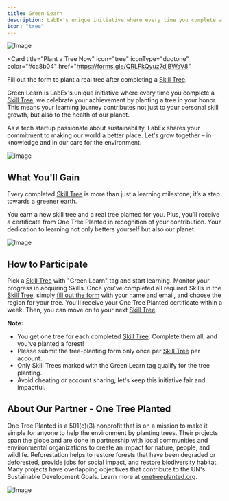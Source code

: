 ```yaml
---
title: Green Learn
description: LabEx's unique initiative where every time you complete a [Skill Tree](/pages/using-labex/quick-start#skill-trees), we celebrate your achievement by planting a tree in your honor.
icon: "tree"
---
```


![Image](/images/labex-green-learn.png)

<Card
  title="Plant a Tree Now"
  icon="tree"
  iconType="duotone"
  color="#ca8b04"
  href="https://forms.gle/QRLFkQyuz7djBWaV8"
>
  Fill out the form to plant a real tree after completing a [Skill Tree](/pages/using-labex/quick-start#skill-trees).
</Card>

Green Learn is LabEx's unique initiative where every time you complete a [Skill Tree](/pages/using-labex/quick-start#skill-trees), we celebrate your achievement by planting a tree in your honor. This means your learning journey contributes not just to your personal skill growth, but also to the health of our planet.

As a tech startup passionate about sustainability, LabEx shares your commitment to making our world a better place. Let's grow together – in knowledge and in our care for the environment.

![Image](/images/plant-tree.png)

## What You'll Gain

Every completed [Skill Tree](/pages/using-labex/quick-start#skill-trees) is more than just a learning milestone; it’s a step towards a greener earth.

You earn a new skill tree and a real tree planted for you. Plus, you’ll receive a certificate from One Tree Planted in recognition of your contribution. Your dedication to learning not only betters yourself but also our planet.

![Image](/images/certificate.png)

## How to Participate

Pick a [Skill Tree](/pages/using-labex/quick-start#skill-trees) with "Green Learn" tag and start learning. Monitor your progress in acquiring Skills. Once you’ve completed all required Skills in the [Skill Tree](/pages/using-labex/quick-start#skill-trees), simply [fill out the form](https://forms.gle/QRLFkQyuz7djBWaV8) with your name and email, and choose the region for your tree. You'll receive your One Tree Planted certificate within a week. Then, you can move on to your next [Skill Tree](/pages/using-labex/quick-start#skill-trees).

**Note:**

- You get one tree for each completed [Skill Tree](/pages/using-labex/quick-start#skill-trees). Complete them all, and you’ve planted a forest!
- Please submit the tree-planting form only once per [Skill Tree](/pages/using-labex/quick-start#skill-trees) per account.
- Only Skill Trees marked with the Green Learn tag qualify for the tree planting.
- Avoid cheating or account sharing; let's keep this initiative fair and impactful.

## About Our Partner - One Tree Planted

One Tree Planted is a 501(c)(3) nonprofit that is on a mission to make it simple for anyone to help the environment by planting trees. Their projects span the globe and are done in partnership with local communities and environmental organizations to create an impact for nature, people, and wildlife. Reforestation helps to restore forests that have been degraded or deforested, provide jobs for social impact, and restore biodiversity habitat. Many projects have overlapping objectives that contribute to the UN's Sustainable Development Goals. Learn more at [onetreeplanted.org](onetreeplanted.org).

![Image](/images/snowtrees-with-logo.jpg)
